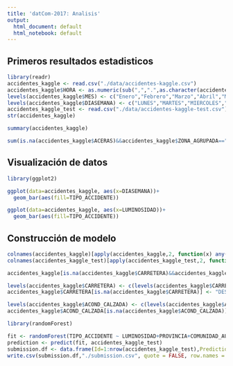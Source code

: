 ```yaml
---
title: 'datCom-2017: Analisis'
output:
  html_document: default
  html_notebook: default
---
```


## Primeros resultados estadisticos

```r
library(readr)
accidentes_kaggle <- read.csv("./data/accidentes-kaggle.csv")
accidentes_kaggle$HORA <- as.numeric(sub(",",".",as.character(accidentes_kaggle$HORA)))
levels(accidentes_kaggle$MES) <- c("Enero","Febrero","Marzo","Abril","Mayo","Junio","Julio","Agosto","Septiembre","Octubre","Noviembre","Diciembre")
levels(accidentes_kaggle$DIASEMANA) <- c("LUNES","MARTES","MIERCOLES","JUEVES","VIERNES","SABADO","DOMINGO")
accidentes_kaggle_test <- read.csv("./data/accidentes-kaggle-test.csv")
str(accidentes_kaggle)
```

```r
summary(accidentes_kaggle)
```
```r
sum(is.na(accidentes_kaggle$ACERAS)&&accidentes_kaggle$ZONA_AGRUPADA=="VIAS URBANAS")
```

## Visualización de datos

```r
library(ggplot2)

ggplot(data=accidentes_kaggle, aes(x=DIASEMANA))+
  geom_bar(aes(fill=TIPO_ACCIDENTE))
```

```r
ggplot(data=accidentes_kaggle, aes(x=LUMINOSIDAD))+
  geom_bar(aes(fill=TIPO_ACCIDENTE))
```


## Construcción de modelo
```r
colnames(accidentes_kaggle)[apply(accidentes_kaggle,2, function(x) any(is.na(x)))]
colnames(accidentes_kaggle_test)[apply(accidentes_kaggle_test,2, function(x) any(is.na(x)))]
```
```r
accidentes_kaggle[is.na(accidentes_kaggle$CARRETERA)&&accidentes_kaggle$ZONA_AGRUPADA=="VIAS INTERURBANAS",1]
```

```r
levels(accidentes_kaggle$CARRETERA) <- c(levels(accidentes_kaggle$CARRETERA),"DESCONOCIDO")
accidentes_kaggle$CARRETERA[is.na(accidentes_kaggle$CARRETERA)] <- "DESCONOCIDO"

levels(accidentes_kaggle$ACOND_CALZADA) <- c(levels(accidentes_kaggle$ACOND_CALZADA),"DESCONOCIDO")
accidentes_kaggle$ACOND_CALZADA[is.na(accidentes_kaggle$ACOND_CALZADA)] <- "DESCONOCIDO"
```

```r
library(randomForest)

fit <- randomForest(TIPO_ACCIDENTE ~ LUMINOSIDAD+PROVINCIA+COMUNIDAD_AUTONOMA+TOT_VICTIMAS+TOT_MUERTOS, data = accidentes_kaggle, ntree = 100)
prediction <- predict(fit, accidentes_kaggle_test)
submission.df <- data.frame(Id=1:nrow(accidentes_kaggle_test),Prediction=prediction)
write.csv(submission.df,"./submission.csv", quote = FALSE, row.names = FALSE)
```

